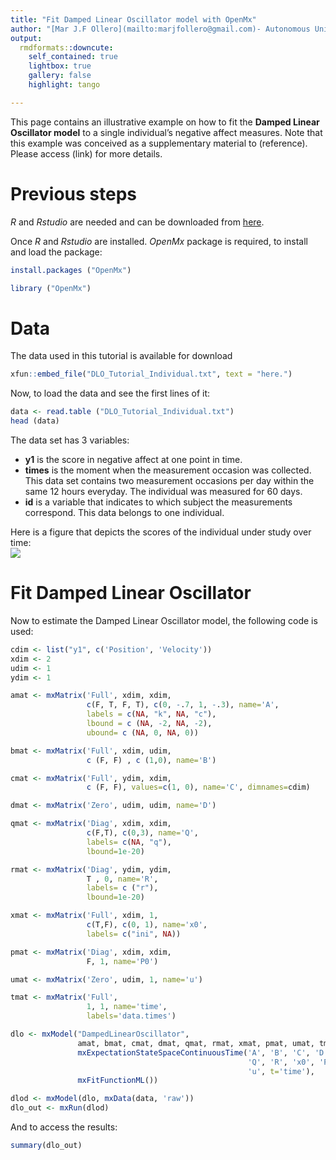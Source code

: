 ---
title: "Fit Damped Linear Oscillator model with OpenMx"
author: "[Mar J.F Ollero](mailto:marjfollero@gmail.com)- Autonomous University of Madrid, Spain"
output: 
  rmdformats::downcute:
    self_contained: true
    lightbox: true
    gallery: false
    highlight: tango

---
This page contains an illustrative example on how to fit the **Damped Linear Oscillator model** to a single individual's negative affect measures. Note that this example was conceived as a supplementary material to (reference). Please access (link) for more details. 

# Previous steps 

*R* and *Rstudio* are needed and can be downloaded from [here](https://www.rstudio.com/products/rstudio/download/).  

Once *R* and *Rstudio* are installed. *OpenMx* package is required, to install and load the package: 
```{r, eval=F}
install.packages ("OpenMx")

```
```{r}
library ("OpenMx")

```


# Data
The data used in this tutorial is available for download
```{r, echo=FALSE}
xfun::embed_file("DLO_Tutorial_Individual.txt", text = "here.")
```  

Now, to load the data and see the first lines of it: 
```{r}
data <- read.table ("DLO_Tutorial_Individual.txt")
head (data)
```

The data set has 3 variables: 

* **y1** is the score in negative affect at one point in time. 
* **times** is the moment when the measurement occasion was collected. This data set contains two measurement occasions per day within the same 12 hours everyday. The individual was measured for 60 days. 
* **id** is a variable that indicates to which subject the measurements correspond. This data belongs to one individual. 

Here is a figure that depicts the scores of the individual under study over time:  
![](test.png) 
 
# Fit Damped Linear Oscillator

Now to estimate the Damped Linear Oscillator model, the following code is used: 
```{r, message=F}
cdim <- list("y1", c('Position', 'Velocity'))
xdim <- 2
udim <- 1
ydim <- 1

amat <- mxMatrix('Full', xdim, xdim, 
                 c(F, T, F, T), c(0, -.7, 1, -.3), name='A', 
                 labels = c(NA, "k", NA, "c"), 
                 lbound = c (NA, -2, NA, -2), 
                 ubound= c (NA, 0, NA, 0))

bmat <- mxMatrix('Full', xdim, udim, 
                 c (F, F) , c (1,0), name='B')

cmat <- mxMatrix('Full', ydim, xdim, 
                 c (F, F), values=c(1, 0), name='C', dimnames=cdim)

dmat <- mxMatrix('Zero', udim, udim, name='D')

qmat <- mxMatrix('Diag', xdim, xdim, 
                 c(F,T), c(0,3), name='Q', 
                 labels= c(NA, "q"), 
                 lbound=1e-20)

rmat <- mxMatrix('Diag', ydim, ydim, 
                 T , 0, name='R', 
                 labels= c ("r"), 
                 lbound=1e-20)

xmat <- mxMatrix('Full', xdim, 1,
                 c(T,F), c(0, 1), name='x0', 
                 labels= c("ini", NA))

pmat <- mxMatrix('Diag', xdim, xdim,
                 F, 1, name='P0')

umat <- mxMatrix('Zero', udim, 1, name='u')

tmat <- mxMatrix('Full', 
                 1, 1, name='time', 
                 labels='data.times')

dlo <- mxModel("DampedLinearOscillator", 
               amat, bmat, cmat, dmat, qmat, rmat, xmat, pmat, umat, tmat,
               mxExpectationStateSpaceContinuousTime('A', 'B', 'C', 'D', 
                                                     'Q', 'R', 'x0', 'P0',
                                                     'u', t='time'),
               mxFitFunctionML())

dlod <- mxModel(dlo, mxData(data, 'raw'))
dlo_out <- mxRun(dlod)
```

And to access the results: 

```{r}
summary(dlo_out)
```


